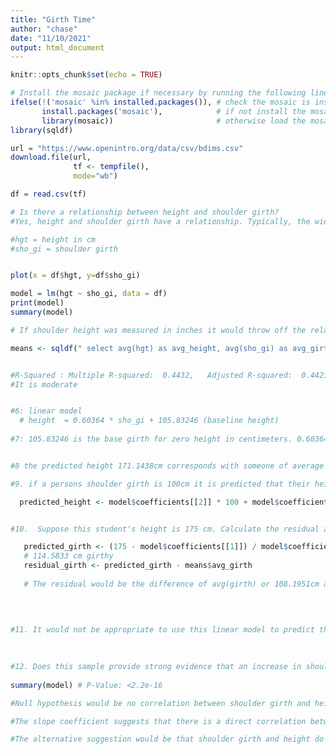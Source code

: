 ---
title: "Girth Time"
author: "chase"
date: "11/10/2021"
output: html_document
---

```{r setup, include=FALSE}
knitr::opts_chunk$set(echo = TRUE)
```

```{r}
# Install the mosaic package if necessary by running the following line
ifelse(!('mosaic' %in% installed.packages()), # check the mosaic is installed
       install.packages('mosaic'),            # if not install the mosaic package
       library(mosaic))                       # otherwise load the mosaic package 
library(sqldf)
```

```{r}
url = "https://www.openintro.org/data/csv/bdims.csv"
download.file(url,
              tf <- tempfile(), 
              mode="wb")

df = read.csv(tf)
```

```{r}
# Is there a relationship between height and shoulder girth?
#Yes, height and shoulder girth have a relationship. Typically, the wider the shoulders the taller the person.

#hgt = height in cm
#sho_gi = shoulder girth 


plot(x = df$hgt, y=df$sho_gi)

model = lm(hgt ~ sho_gi, data = df)
print(model)
summary(model)

# If shoulder height was measured in inches it would throw off the relationship because shoulder height is measured in centimeters. 

means <- sqldf(" select avg(hgt) as avg_height, avg(sho_gi) as avg_girth from df ")


#R-Squared : Multiple R-squared:  0.4432,	Adjusted R-squared:  0.4421 
#It is moderate


#6: linear model 
  # height  = 0.60364 * sho_gi + 105.83246 (baseline height)
  
#7: 105.83246 is the base girth for zero height in centimeters. 0.60364 is the number you add to every centimeter of height.


#8 the predicted height 171.1438cm corresponds with someone of average shoulder girth or 108.1951cm. (see means)

#9. if a persons shoulder girth is 100cm it is predicted that their height would be 166.195cm tall

  predicted_height <- model$coefficients[[2]] * 100 + model$coefficients[[1]]


#10.  Suppose this student's height is 175 cm. Calculate the residual and provide an interpretation of this value.

   predicted_girth <- (175 - model$coefficients[[1]]) / model$coefficients[[2]] 
   # 114.5833 cm girthy
   residual_girth <- predicted_girth - means$avg_girth
   
   # The residual would be the difference of avg(girth) or 108.1951cm and 114.5833cms. Otherwise known as, 6.388222cm. I interpret this person to be girthier than average... 
   
   
   

#11. It would not be appropriate to use this linear model to predict the height of a child because it is tailored to adults and 60cm isn't depicted on the model. 
   
   

#12. Does this sample provide strong evidence that an increase in shoulder girth is associated with an increase in height? State the null and alternative hypotheses, report the p-value, and state your conclusion.
   
summary(model) # P-Value: <2.2e-16

#Null hypothesis would be no correlation between shoulder girth and height. 

#The slope coefficient suggests that there is a direct correlation between height and girth. # 0.6 represents a moderate relationship. The significant level also indicates a 3 which, i believe is high. The probability of this event occurring is extremely rare, which further indicates that this occurrence is not a statistical anomaly and rather a trend. 

#The alternative suggestion would be that shoulder girth and height do not have a direct correlation because of the lack of probability or the <2e-16 Pr(>|t|) value. Meaning that it could be interpreted as something that is not adequately reproducible.  
   
   
```
